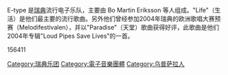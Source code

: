 E-type 是[[瑞典|瑞典]]流行电子乐队，主要由 Bo Martin Eriksson 等人组成。"Life"（生活）是他们最主要的流行歌曲。另外他们曾经参加2004年瑞典的欧洲歌唱大赛预赛（Melodifestivalen），并以"Paradise"（天堂）歌曲获得好评，此歌曲是他们2004年专辑"Loud Pipes Save Lives"的一首。

{{Authority control}}
{{band-stub}}

[[Category:瑞典乐团|Category:瑞典乐团]]156411
[[Category:電子音樂團體|Category:電子音樂團體]]
[[Category:乌普萨拉人|Category:乌普萨拉人]]